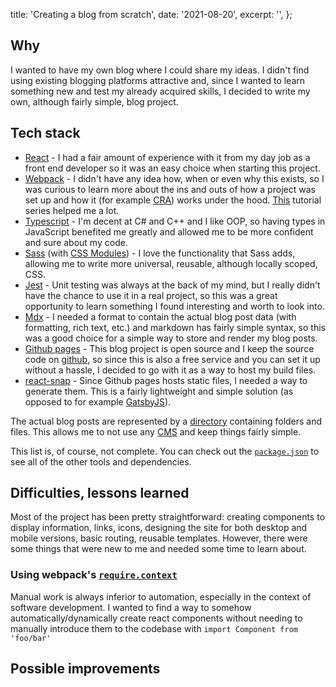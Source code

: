   title: 'Creating a blog from scratch',
  date: '2021-08-20',
  excerpt: '',
};

## Why

I wanted to have my own blog where I could share my ideas. I didn't find using existing blogging platforms attractive and, since I wanted to learn something new and test my already acquired skills, I decided to write my own, although fairly simple, blog project.

## Tech stack

- [React](https://reactjs.org/) - I had a fair amount of experience with it from my day job as a front end developer so it was an easy choice when starting this project.
- [Webpack](https://webpack.js.org/) - I didn't have any idea how, when or even why this exists, so I was curious to learn more about the ins and outs of how a project was set up and how it (for example [CRA](https://create-react-app.dev/)) works under the hood. [This](https://www.youtube.com/playlist?list=PLC3y8-rFHvwiWPS2RO3BKotLRfgg_8WEo) tutorial series helped me a lot.
- [Typescript](https://www.typescriptlang.org/) - I'm decent at C# and C++ and I like OOP, so having types in JavaScript benefited me greatly and allowed me to be more confident and sure about my code.
- [Sass](https://sass-lang.com/) (with [CSS Modules](https://github.com/css-modules/css-modules)) - I love the functionality that Sass adds, allowing me to write more universal, reusable, although locally scoped, CSS.
- [Jest](https://jestjs.io/) - Unit testing was always at the back of my mind, but I really didn't have the chance to use it in a real project, so this was a great opportunity to learn something I found interesting and worth to look into.
- [Mdx](https://mdxjs.com/) - I needed a format to contain the actual blog post data (with formatting, rich text, etc.) and markdown has fairly simple syntax, so this was a good choice for a simple way to store and render my blog posts.
- [Github pages](https://pages.github.com/) - This blog project is open source and I keep the source code on [github](https://github.com/BenasB/benasb.github.io), so since this is also a free service and you can set it up without a hassle, I decided to go with it as a way to host my build files.
- [react-snap](https://github.com/stereobooster/react-snap) - Since Github pages hosts static files, I needed a way to generate them. This is a fairly lightweight and simple solution (as opposed to for example [GatsbyJS](https://www.gatsbyjs.com/)).

The actual blog posts are represented by a [directory](https://github.com/BenasB/benasb.github.io/tree/dev/src/assets/blog) containing folders and files. This allows me to not use any [CMS](https://en.wikipedia.org/wiki/Content_management_system) and keep things fairly simple.

This list is, of course, not complete. You can check out the [`package.json`](https://github.com/BenasB/benasb.github.io/blob/dev/package.json) to see all of the other tools and dependencies.

## Difficulties, lessons learned

Most of the project has been pretty straightforward: creating components to display information, links, icons, designing the site for both desktop and mobile versions, basic routing, reusable templates. However, there were some things that were new to me and needed some time to learn about.

### Using webpack's [`require.context`](https://webpack.js.org/guides/dependency-management/#requirecontext)

Manual work is always inferior to automation, especially in the context of software development. I wanted to find a way to somehow automatically/dynamically create react components without needing to manually introduce them to the codebase with `import Component from 'foo/bar'`

## Possible improvements
